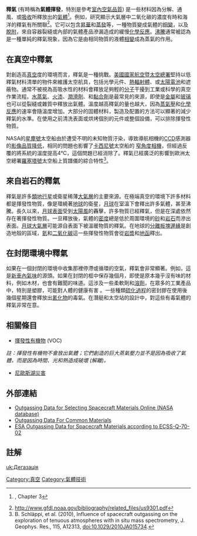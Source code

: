 '''釋氣''' (有時稱為'''氣體揮發'''，特別是參考[[室內空氣品質|室內空氣品質]]) 是一些材料因為分解、通風、或[[吸收|吸收]]所釋放出的[[天然氣|氣體]]<ref>{{cite book | first=John | last=Strong |  year=1938 | title=[[Procedures_in_Experimental_Physics|Procedures in Experimental Physics]] | publisher=Lindsay Publications | location=Bradley, IL | id= }}, Chapter 3</ref>。例如，研究顯示大氣層中二氧化碳的濃度有時和海洋的釋氣有所關聯<ref>http://www.gfdl.noaa.gov/bibliography/related_files/us9301.pdf</ref>。它可以包含[[昇華|昇華]]和[[蒸發|蒸發]]等，一種物質變成氣體的[[相變|相變]]，以及[[脫附|脫附]]，來自容器裂縫或內部的氣體產品滲漏造成的緩慢[[化學反應|化學反應]]。[[沸騰|沸騰]]通常被認為是一種單純的釋氣現象，因為它是由相同物質的液體[[相變|相變]]成為蒸氣的作用。

==在真空中釋氣 ==
對創造高[[真空|真空]]度的環境而言，釋氣是一種挑戰。[[美國國家航空暨太空總署|美國國家航空暨太空總署]]堅持以低釋氣材料清單的物件來維護太空航具，包括光學元件、[[熱輻射體|熱輻射體]]、或[[太陽電池|太陽電池]]和遮蔽物。通常不被視為高吸水性的材料會釋放足夠輕的[[分子|分子]]干擾到工業或科學的真空作業流程。[[水蒸氣|水蒸氣]]、[[火漆|火漆]]、[[潤滑劑|潤滑劑]]、和[[黏合劑|黏合劑]]是最常見的來源，即使是[[金屬|金屬]]和[[玻璃|玻璃]]也可以從裂縫或雜質中釋放出氣體。溫度越高釋氣的量也越大，因為[[蒸氣壓|蒸氣壓]]和[[化學反應|化學反應]]的速率會隨溫度增加。大部分的固體材料，製造及配置的方法可以顯著的減少釋氣的水準。在使用之前清洗表面或烘烤個別的元件或整個設備，可以排除揮發性物質。

NASA的[[星塵號|星塵號]]太空船由於遭受不明的未知物質汙染，導致導航相機的[[電荷耦合元件|CCD]]感測器的[http://stardust.jpl.nasa.gov/news/vision.html 影像品質降低]，相同的問題也影響了[[卡西尼號|卡西尼號]]太空船的 [https://web.archive.org/web/20061028020201/http://saturn.jpl.nasa.gov/news/press-releases-02/20020723-pr-a.cfm 窄角度相機]，但經過反覆的將系統的溫度提高4℃，這個問題已經消除了。釋氣已經廣泛的影響到歐洲太空總署[[羅塞塔號|羅塞塔號]]太空船上質譜儀的綜合特性<ref>B. Schläppi, et al. (2010), Influence of spacecraft outgassing on the exploration of tenuous atmospheres with in situ mass spectrometry, J. Geophys. Res., 115, A12313, doi:10.1029/2010JA015734.</ref>。

== 來自岩石的釋氣 ==
釋氣是許多[[類地行星|類地行星]]或衛星稀薄[[大氣層|大氣層]]的主要來源。在極端真空的環境下許多材料都是揮發性物質，像是環繞著[[地球|地球]]的衛星，[[月球|月球]]在室溫下會釋出許多氣體，甚至沸騰。長久以來，[[月球表面|月球表面]]受到[[太陽風|太陽風]]的轟擊，許多物質已經釋氣，但是在深處依然存在著揮發性物質。一旦釋放後，氣體的[[密度|密度]]總是低於周圍環境的[[砂|砂]]和[[岩石|岩石]]而滲出表面。[[月球大氣層|月球大氣層]]可能源自表面下被溫暖物質的釋氣。在地球的[[分離板塊邊緣|分離板塊邊緣]]是創造地殼的區域，[[氦|氦]]和[[二氧化碳|二氧化碳]]這一些揮發性物質會從[[岩漿|岩漿]]和[[地函|地函]]釋出。

== 在封閉環境中釋氣 ==
如果在一個封閉的環境中收集那裡停滯或循環的空氣，釋氣會非常顯著。例如，這是[[新車內氣味|新車內氣味]]的源頭。如果在封閉的框中保存幾個月，即使是原本幾乎沒有味的材料，例如木材，也會有難聞的味道。這涉及一些柔軟劑和[[溶劑|溶劑]]，在眾多的工業產品中，特別是塑膠，可能對人體的健康有害
{{Citation needed|reason=this is a strong claim which can't be included here without proper citations.|date=August 2010}}。一些種類[[硫化#室溫硫化|硫化過程]]的密封膠在使用後幾個星期還會釋放出[[氰化物|氰化物]]的毒氣{{Citation needed|reason=this is a strong claim which can't be included here without proper citations.|date=April 2009}}。在潛艇和太空站的設計中，對這些有毒氣體的釋氣非常在意。

== 相關條目 ==
* [[揮發性有機物|揮發性有機物]] (VOC)
''註：揮發性有機物不會放出氣體；它們創造的巨大蒸氣壓力並不是因為吸收了氣體，而是因為時間、光和熱造成破壞 (解離)。''
* [[尼歐斯湖#1986災害事故|尼歐斯湖災害]]

== 外部連結 ==
* [http://outgassing.nasa.gov/ Outgassing Data for Selecting Spacecraft Materials Online (NASA database)]
* [https://web.archive.org/web/20110927141410/http://www.ece.ualberta.ca/~schmaus/vacf/outgas.html Outgassing Data For Common Materials]
* [http://esmat.esa.int/Services/outgassing_data/outgassing_data.html ESA Outgassing Data for Spacecraft Materials according to ECSS-Q-70-02]

== 註解 ==
<!--See [[Wikipedia:Footnotes|Wikipedia:Footnotes]] for an explanation of how to generate footnotes using the <ref(erences/)> tags-->
<references />

{{暖通空調}}
[[Category:真空|Category:真空]]
[[Category:氣體技術|Category:氣體技術]]

[[uk:Дегазація|uk:Дегазація]]